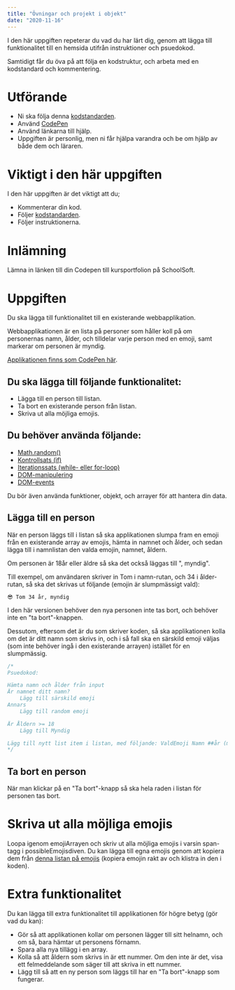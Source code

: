 ```yaml
---
title: "Övningar och projekt i objekt"
date: "2020-11-16"
---
```


I den här uppgiften repeterar du vad du har lärt dig, genom att lägga till funktionalitet till en hemsida
utifrån instruktioner och psuedokod.

Samtidigt får du öva på att följa en kodstruktur, och arbeta med en kodstandard och kommentering.

# Utförande
- Ni ska följa denna [kodstandarden](https://guteteknik.netlify.app/prog1/referenser/kodstandard).
- Använd [CodePen](https://codepen.io/your-work)
- Använd länkarna till hjälp.
- Uppgiften är personlig, men ni får hjälpa varandra och be om hjälp av både dem och läraren.

# Viktigt i den här uppgiften
I den här uppgiften är det viktigt att du;
- Kommenterar din kod.
- Följer [kodstandarden](https://guteteknik.netlify.app/prog1/referenser/kodstandard).
- Följer instruktionerna.

# Inlämning
Lämna in länken till din Codepen till kursportfolion på SchoolSoft.

# Uppgiften
Du ska lägga till funktionalitet till en existerande webbapplikation.

Webbapplikationen är en lista på personer som håller koll på om personernas namn, ålder, och tilldelar varje person med en emoji, samt markerar om personen är myndig.

<Notice>

[Applikationen finns som CodePen här](https://codepen.io/GuteFelix/pen/ExyMqxw).

</Notice>

## Du ska lägga till följande funktionalitet:
- Lägga till en person till listan.
- Ta bort en existerande person från listan.
- Skriva ut alla möjliga emojis.

## Du behöver använda följande:
- [Math.random()](https://guteteknik.netlify.app/prog1/referenser/random)
- [Kontrollsats (if)](https://guteteknik.netlify.app/prog1/kontrollsatser/intro)
- [Iterationssats (while- eller for-loop)](https://guteteknik.netlify.app/prog1/iterationssatser)
- [DOM-manipulering](https://guteteknik.netlify.app/prog1/webben/dom-manipulering)
- [DOM-events](https://guteteknik.netlify.app/prog1/webben/dom-eventbindning)

Du bör även använda funktioner, objekt, och arrayer för att hantera din data.

## Lägga till en person
När en person läggs till i listan så ska applikationen slumpa fram en emoji från en existerande array av emojis, hämta in namnet och ålder, och sedan lägga till i namnlistan den valda emojin, namnet, åldern.

Om personen är 18år eller äldre så ska det också läggas till ", myndig".

Till exempel, om användaren skriver in Tom i namn-rutan, och 34 i ålder-rutan, så ska det skrivas ut följande (emojin är slumpmässigt vald):

`😎 Tom 34 år, myndig`

I den här versionen behöver den nya personen inte tas bort, och behöver inte en "ta bort"-knappen.

Dessutom, eftersom det är du som skriver koden, så ska applikationen kolla om det är ditt namn som skrivs in, och i så fall ska en särskild emoji väljas (som inte behöver ingå i den existerande arrayen) istället för en slumpmässig.

```js
/*
Psuedokod:

Hämta namn och ålder från input
Är namnet ditt namn?
    Lägg till särskild emoji
Annars
    Lägg till random emoji

Är Åldern >= 18
    Lägg till Myndig

Lägg till nytt list item i listan, med följande: ValdEmoji Namn ##år (myndig)
*/
```

## Ta bort en person
När man klickar på en "Ta bort"-knapp så ska hela raden i listan för personen tas bort.

# Skriva ut alla möjliga emojis
Loopa igenom emojiArrayen och skriv ut alla möjliga emojis i varsin span-tagg i possibleEmojisdiven. Du kan lägga till egna emojis genom att kopiera dem från [denna listan på emojis](https://unicode.org/emoji/charts/full-emoji-list.html) (kopiera emojin rakt av och klistra in den i koden).

# Extra funktionalitet
Du kan lägga till extra funktionalitet till applikationen för högre betyg (gör vad du kan):
- Gör så att applikationen kollar om personen lägger till sitt helnamn, och om så, bara hämtar ut personens förnamn.
- Spara alla nya tillägg i en array.
- Kolla så att åldern som skrivs in är ett nummer. Om den inte är det, visa ett felmeddelande som säger till att skriva in ett nummer.
- Lägg till så att en ny person som läggs till har en "Ta bort"-knapp som fungerar.